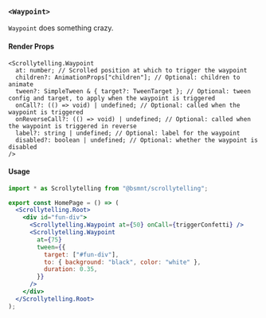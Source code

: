 ### `<Waypoint>`

`Waypoint` does something crazy.

#### Render Props

```tsx
<Scrollytelling.Waypoint
  at: number; // Scrolled position at which to trigger the waypoint
  children?: AnimationProps["children"]; // Optional: children to animate
  tween?: SimpleTween & { target?: TweenTarget }; // Optional: tween config and target, to apply when the waypoint is triggered
  onCall?: (() => void) | undefined; // Optional: called when the waypoint is triggered
  onReverseCall?: (() => void) | undefined; // Optional: called when the waypoint is triggered in reverse
  label?: string | undefined; // Optional: label for the waypoint
  disabled?: boolean | undefined; // Optional: whether the waypoint is disabled
/>
```

#### Usage

```jsx
import * as Scrollytelling from "@bsmnt/scrollytelling";

export const HomePage = () => (
  <Scrollytelling.Root>
    <div id="fun-div">
      <Scrollytelling.Waypoint at={50} onCall={triggerConfetti} />
      <Scrollytelling.Waypoint
        at={75}
        tween={{
          target: ["#fun-div"],
          to: { background: "black", color: "white" },
          duration: 0.35,
        }}
      />
    </div>
  </Scrollytelling.Root>
);
```
